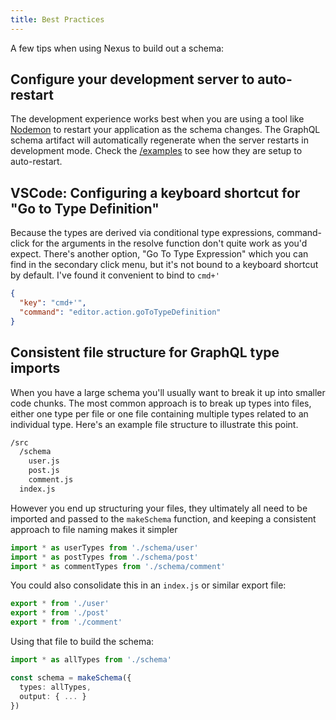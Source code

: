 ```yaml
---
title: Best Practices
---
```


A few tips when using Nexus to build out a schema:

## Configure your development server to auto-restart

The development experience works best when you are using a tool like [Nodemon](https://github.com/remy/nodemon) to restart your application as the schema changes. The GraphQL schema artifact will automatically regenerate when the server restarts in development mode. Check the [/examples](https://github.com/graphql-nexus/schema/tree/develop/examples) to see how they are setup to auto-restart.

## VSCode: Configuring a keyboard shortcut for "Go to Type Definition"

Because the types are derived via conditional type expressions, command-click for the arguments in the resolve function don't quite work as you'd expect. There's another option, "Go To Type Expression" which you can find in the secondary click menu, but it's not bound to a keyboard shortcut by default. I've found it convenient to bind to `cmd+'`

```json
{
  "key": "cmd+'",
  "command": "editor.action.goToTypeDefinition"
}
```

## Consistent file structure for GraphQL type imports

When you have a large schema you'll usually want to break it up into smaller
code chunks. The most common approach is to break up types into files, either one type per file or one file containing multiple types related to an individual type. Here's an example file structure to illustrate this point.

```sh
/src
  /schema
    user.js
    post.js
    comment.js
  index.js
```

However you end up structuring your files, they ultimately all need to be imported and passed to the `makeSchema` function, and keeping a consistent approach to file naming makes it simpler

```ts
import * as userTypes from './schema/user'
import * as postTypes from './schema/post'
import * as commentTypes from './schema/comment'
```

You could also consolidate this in an `index.js` or similar export file:

```ts
export * from './user'
export * from './post'
export * from './comment'
```

Using that file to build the schema:

```ts
import * as allTypes from './schema'

const schema = makeSchema({
  types: allTypes,
  output: { ... }
})
```
